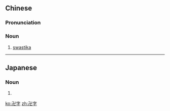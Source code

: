 ==Chinese==
{{zh-forms}}

===Pronunciation===
{{zh-pron
|m=wànzì
|c=maan6 zi6
|cat=n
}}

===Noun===
{{zh-noun}}

# [[swastika]]

----

==Japanese==
{{ja-kanjitab|まん|じ|yomi=o}}

===Noun===
{{ja-noun|まんじ}}

# {{alternative spelling of|卍|lang=ja}}

[[ko:卍字]]
[[zh:卍字]]